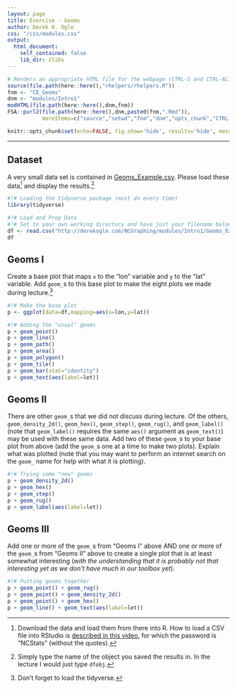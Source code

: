 ```yaml
---
layout: page
title: Exercise - Geoms
author: Derek H. Ogle
css: "/css/modules.css"
output:
  html_document:
    self_contained: false
    lib_dir: zlibs
---
```


```r
# Renders an appropriate HTML file for the webpage (CTRL-S and CTRL-ALT-C)
source(file.path(here::here(),"rhelpers/rhelpers.R"))
fnm <- "CE_Geoms"
dnm <- "modules/Intro1"
modHTML(file.path(here::here(),dnm,fnm))
FSA::purl2(file.path(here::here(),dnm,paste0(fnm,".Rmd")),
           moreItems=c("source","setwd","fnm","dnm","opts_chunk","CTRL-S"))
```
```r
knitr::opts_chunk$set(echo=FALSE, fig.show='hide', results='hide', message=FALSE, warning=FALSE)
```

----

## Dataset
A very small data set is contained in [Geoms_Example.csv](http://derekogle.com/NCGraphing/modules/Intro1/Geoms_Example.csv). Please load these data[^loaddata] and display the results.[^showdata]

```r
#!# Loading the tidyverse package (must do every time)
library(tidyverse)

#!# Load and Prep Data
#!# Set to your own working directory and have just your filename below.
df <- read.csv("http://derekogle.com/NCGraphing/modules/Intro1/Geoms_Example.csv")
df
```

## Geoms I
Create a base plot that maps `x` to the "lon" variable and `y` to the "lat" variable. Add `geom_`s to this base plot to make the eight plots we made during lecture.[^tidyverse]

```r
#!# Make the base plot
p <- ggplot(data=df,mapping=aes(x=lon,y=lat))

#!# Adding the "usual" geoms
p + geom_point()
p + geom_line()
p + geom_path()
p + geom_area()
p + geom_polygon()
p + geom_tile()
p + geom_bar(stat="identity")
p + geom_text(aes(label=let))
```

## Geoms II
There are other `geom_`s that we did not discuss during lecture. Of the others, `geom_density_2d()`, `geom_hex()`, `geom_step()`, `geom_rug()`, and `geom_label()` (note that `geom_label()` requires the same `aes()` argument as `geom_text()`) may be used with these same data. Add two of these `geom_`s to your base plot from above (add the `geom_`s one at a time to make two plots). Explain what was plotted (note that you may want to perform an internet search on the `geom_` name for help with what it is plotting).

```r
#!# Trying some "new" geoms
p + geom_density_2d()
p + geom_hex()
p + geom_step()
p + geom_rug()
p + geom_label(aes(label=let))
```

## Geoms III
Add one or more of the `geom_`s from "Geoms I" above AND one or more of the `geom_`s from "Geoms II" above to create a single plot that is at least somewhat interesting (*with the understanding that it is probably not that interesting yet as we don't have much in our toolbox yet*).

```r
#!# Putting geoms together
p + geom_point() + geom_rug()
p + geom_point() + geom_density_2d()
p + geom_point() + geom_hex()
p + geom_line() + geom_text(aes(label=let))
```

[^loaddata]: Download the data and load them from there into R. How to load a CSV file into RStudio is [described in this video](https://vimeo.com/144035138), for which the password is "NCStats" (without the quotes).

[^showdata]: Simply type the name of the object you saved the results in. In the lecture I would just type `dfobj`.

[^tidyverse]: Don't forget to load the tidyverse.

